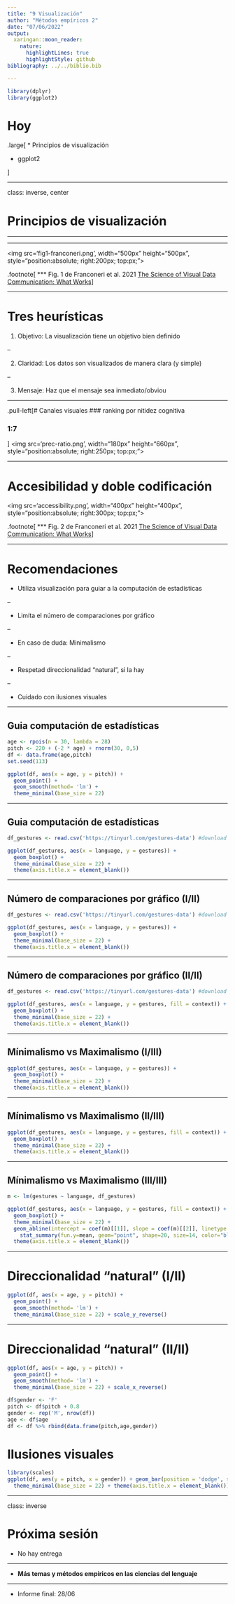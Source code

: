 ```yaml
---
title: "9 Visualización"
author: "Métodos empíricos 2"
date: "07/06/2022"
output:
  xaringan::moon_reader:
    nature:
      highlightLines: true
      highlightStyle: github
bibliography: ../../biblio.bib

---
```


```r
library(dplyr)
library(ggplot2)
```

# Hoy

.large[
* Principios de visualización

* ggplot2

]

---

class: inverse, center

# Principios de visualización


---


---


<img src='fig1-franconeri.png',  width="500px" height="500px", style="position:absolute; right:200px; top:px;">

.footnote[
*** 
Fig. 1 de Franconeri et al. 2021 [The Science of Visual Data Communication: What Works](https://journals.sagepub.com/stoken/default+domain/10.1177%2F15291006211051956-FREE/full#_i28)]

---

# Tres heurísticas

1. Objetivo: La visualización tiene un objetivo bien definido

--

2. Claridad: Los datos son visualizados de manera clara (y simple)

--

3. Mensaje: Haz que el mensaje sea inmediato/obviou

---

.pull-left[# Canales visuales 
### ranking por nitidez cognitiva

###  1:7
]
<img src='prec-ratio.png',  width="180px" height="660px", style="position:absolute; right:250px; top:px;">

---


# Accesibilidad y doble codificación

<img src='accessibility.png',  width="400px" height="400px", style="position:absolute; right:300px; top:px;">

.footnote[
*** 
Fig. 2 de Franconeri et al. 2021 [The Science of Visual Data Communication: What Works](https://journals.sagepub.com/stoken/default+domain/10.1177%2F15291006211051956-FREE/full#_i28)]

---

# Recomendaciones

* Utiliza visualización para guiar a la computación de estadísticas

--

* Limíta el número de comparaciones por gráfico

--

* En caso de duda: Minimalismo

--

* Respetad direccionalidad "natural", si la hay

--

* Cuidado con ilusiones visuales

---

## Guia computación de estadísticas 

```r
age <- rpois(n = 30, lambda = 28)
pitch <- 220 + (-2 * age) + rnorm(30, 0,5)
df <- data.frame(age,pitch)
set.seed(113)

ggplot(df, aes(x = age, y = pitch)) + 
  geom_point() +
  geom_smooth(method= 'lm') + 
  theme_minimal(base_size = 22)
```

---

## Guia computación de estadísticas 

```r
df_gestures <- read.csv('https://tinyurl.com/gestures-data') #download data

ggplot(df_gestures, aes(x = language, y = gestures)) +
  geom_boxplot() +
  theme_minimal(base_size = 22) +
  theme(axis.title.x = element_blank())

```
---

## Número de comparaciones por gráfico (I/II)

```r
df_gestures <- read.csv('https://tinyurl.com/gestures-data') #download data

ggplot(df_gestures, aes(x = language, y = gestures)) +
  geom_boxplot() +
  theme_minimal(base_size = 22) +
  theme(axis.title.x = element_blank())
```

---

## Número de comparaciones por gráfico (II/II)

```r
df_gestures <- read.csv('https://tinyurl.com/gestures-data') #download data

ggplot(df_gestures, aes(x = language, y = gestures, fill = context)) +
  geom_boxplot() +
  theme_minimal(base_size = 22) +
  theme(axis.title.x = element_blank())
```


---

## Mínimalismo vs Maximalismo (I/III)

```r
ggplot(df_gestures, aes(x = language, y = gestures)) +
  geom_boxplot() +
  theme_minimal(base_size = 22) +
  theme(axis.title.x = element_blank())
```

---

## Mínimalismo vs Maximalismo (II/III)


```r
ggplot(df_gestures, aes(x = language, y = gestures, fill = context)) +
  geom_boxplot() +
  theme_minimal(base_size = 22) +
  theme(axis.title.x = element_blank())
```

---

## Mínimalismo vs Maximalismo (III/III)


```r

m <- lm(gestures ~ language, df_gestures)

ggplot(df_gestures, aes(x = language, y = gestures, fill = context)) +
  geom_boxplot() +
  theme_minimal(base_size = 22) +
  geom_abline(intercept = coef(m)[[1]], slope = coef(m)[[2]], linetype = 2, size=1.5) +
    stat_summary(fun.y=mean, geom="point", shape=20, size=14, color="blue", fill="blue") +
  theme(axis.title.x = element_blank()) 

```

---

# Direccionalidad "natural" (I/II)

```r

ggplot(df, aes(x = age, y = pitch)) + 
  geom_point() +
  geom_smooth(method= 'lm') + 
  theme_minimal(base_size = 22) + scale_y_reverse()
```

---

# Direccionalidad "natural" (II/II)

```r

ggplot(df, aes(x = age, y = pitch)) + 
  geom_point() +
  geom_smooth(method= 'lm') + 
  theme_minimal(base_size = 22) + scale_x_reverse()

df$gender <- 'F'
pitch <- df$pitch + 0.8
gender <- rep('M', nrow(df))
age <- df$age
df <- df %>% rbind(data.frame(pitch,age,gender))
```

# Ilusiones visuales

```r


library(scales)
ggplot(df, aes(y = pitch, x = gender)) + geom_bar(position = 'dodge', stat= 'identity') +  scale_y_continuous(limits=c(183,184.5),oob = rescale_none) +
  theme_minimal(base_size = 22) + theme(axis.title.x = element_blank())

```

---

class: inverse

# Próxima sesión

* No hay entrega

***

* **Más temas y métodos empiricos en las ciencias del lenguaje**

***

* Informe final: 28/06
